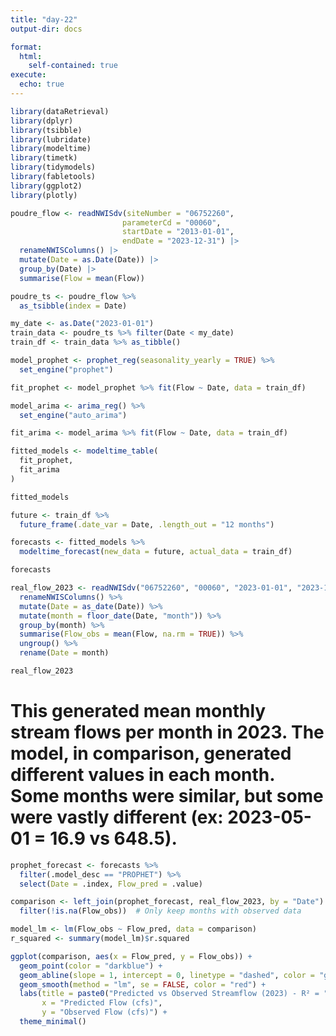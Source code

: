 ```yaml
---
title: "day-22"
output-dir: docs

format:
  html:
    self-contained: true
execute: 
  echo: true
---
```


```r
library(dataRetrieval)
library(dplyr)
library(tsibble)
library(lubridate)
library(modeltime)
library(timetk)
library(tidymodels)
library(fabletools)
library(ggplot2)
library(plotly)

poudre_flow <- readNWISdv(siteNumber = "06752260",    
                         parameterCd = "00060",      
                         startDate = "2013-01-01",   
                         endDate = "2023-12-31") |>  
  renameNWISColumns() |>                              
  mutate(Date = as.Date(Date)) |>                 
  group_by(Date) |>                                   
  summarise(Flow = mean(Flow))
```

```r
poudre_ts <- poudre_flow %>%
  as_tsibble(index = Date)

my_date <- as.Date("2023-01-01")
train_data <- poudre_ts %>% filter(Date < my_date)
train_df <- train_data %>% as_tibble()

model_prophet <- prophet_reg(seasonality_yearly = TRUE) %>%
  set_engine("prophet")

fit_prophet <- model_prophet %>% fit(Flow ~ Date, data = train_df)

model_arima <- arima_reg() %>% 
  set_engine("auto_arima")

fit_arima <- model_arima %>% fit(Flow ~ Date, data = train_df)

fitted_models <- modeltime_table(
  fit_prophet,
  fit_arima
)

fitted_models
```

```r
future <- train_df %>%
  future_frame(.date_var = Date, .length_out = "12 months")

forecasts <- fitted_models %>%
  modeltime_forecast(new_data = future, actual_data = train_df)

forecasts
```

```r
real_flow_2023 <- readNWISdv("06752260", "00060", "2023-01-01", "2023-12-31") %>%
  renameNWISColumns() %>%
  mutate(Date = as_date(Date)) %>%
  mutate(month = floor_date(Date, "month")) %>%
  group_by(month) %>%
  summarise(Flow_obs = mean(Flow, na.rm = TRUE)) %>%
  ungroup() %>%
  rename(Date = month)

real_flow_2023
```
# This generated mean monthly stream flows per month in 2023. The model, in comparison, generated different values in each month. Some months were similar, but some were vastly different (ex: 2023-05-01 = 16.9 vs 648.5). 

```r
prophet_forecast <- forecasts %>%
  filter(.model_desc == "PROPHET") %>%
  select(Date = .index, Flow_pred = .value)

comparison <- left_join(prophet_forecast, real_flow_2023, by = "Date") %>%
  filter(!is.na(Flow_obs))  # Only keep months with observed data

model_lm <- lm(Flow_obs ~ Flow_pred, data = comparison)
r_squared <- summary(model_lm)$r.squared

ggplot(comparison, aes(x = Flow_pred, y = Flow_obs)) +
  geom_point(color = "darkblue") +
  geom_abline(slope = 1, intercept = 0, linetype = "dashed", color = "gray40") +
  geom_smooth(method = "lm", se = FALSE, color = "red") +
  labs(title = paste0("Predicted vs Observed Streamflow (2023) - R² = ", round(r_squared, 3)),
       x = "Predicted Flow (cfs)",
       y = "Observed Flow (cfs)") +
  theme_minimal()
```

